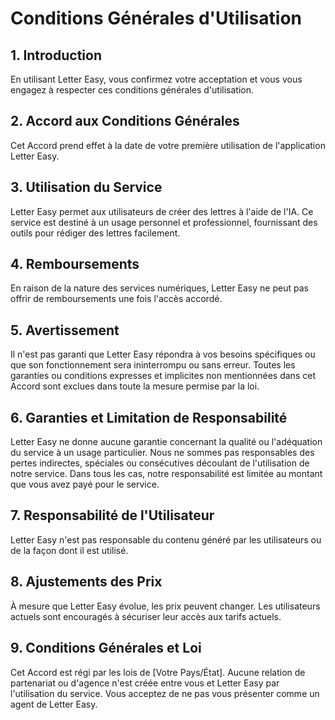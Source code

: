 # Conditions Générales d'Utilisation

## 1. Introduction

En utilisant Letter Easy, vous confirmez votre acceptation et vous vous engagez à respecter ces conditions générales d'utilisation.

## 2. Accord aux Conditions Générales

Cet Accord prend effet à la date de votre première utilisation de l'application Letter Easy.

## 3. Utilisation du Service

Letter Easy permet aux utilisateurs de créer des lettres à l'aide de l'IA. Ce service est destiné à un usage personnel et professionnel, fournissant des outils pour rédiger des lettres facilement.

## 4. Remboursements

En raison de la nature des services numériques, Letter Easy ne peut pas offrir de remboursements une fois l'accès accordé.

## 5. Avertissement

Il n'est pas garanti que Letter Easy répondra à vos besoins spécifiques ou que son fonctionnement sera ininterrompu ou sans erreur. Toutes les garanties ou conditions expresses et implicites non mentionnées dans cet Accord sont exclues dans toute la mesure permise par la loi.

## 6. Garanties et Limitation de Responsabilité

Letter Easy ne donne aucune garantie concernant la qualité ou l'adéquation du service à un usage particulier. Nous ne sommes pas responsables des pertes indirectes, spéciales ou consécutives découlant de l'utilisation de notre service. Dans tous les cas, notre responsabilité est limitée au montant que vous avez payé pour le service.

## 7. Responsabilité de l'Utilisateur

Letter Easy n'est pas responsable du contenu généré par les utilisateurs ou de la façon dont il est utilisé.

## 8. Ajustements des Prix

À mesure que Letter Easy évolue, les prix peuvent changer. Les utilisateurs actuels sont encouragés à sécuriser leur accès aux tarifs actuels.

## 9. Conditions Générales et Loi

Cet Accord est régi par les lois de [Votre Pays/État]. Aucune relation de partenariat ou d'agence n'est créée entre vous et Letter Easy par l'utilisation du service. Vous acceptez de ne pas vous présenter comme un agent de Letter Easy.

